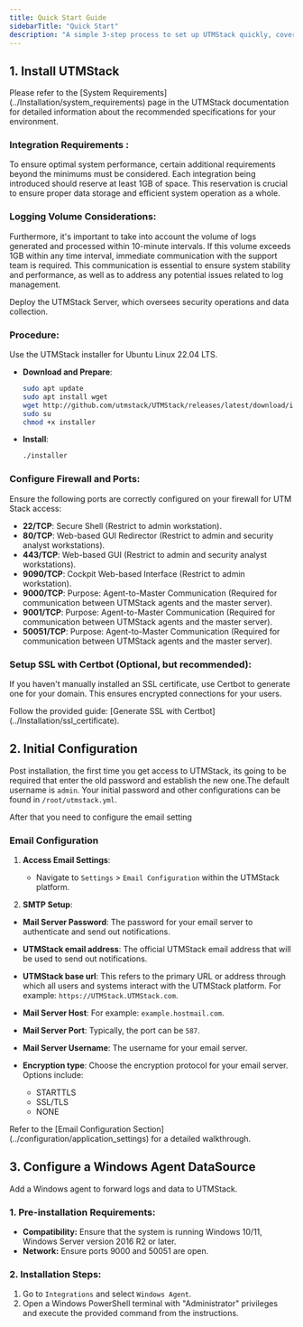 ```yaml
---
title: Quick Start Guide
sidebarTitle: "Quick Start"
description: "A simple 3-step process to set up UTMStack quickly, covering installation, initial configuration, and data source setup for seamless deployment. "
---
```


## 1. Install UTMStack

<Note>
Please refer to the [System Requirements](../Installation/system_requirements) page in the UTMStack documentation for detailed information about the recommended specifications for your environment.
</Note>

### **Integration Requirements** : 
To ensure optimal system performance, certain additional requirements beyond the minimums must be considered. Each integration being introduced should reserve at least 1GB of space. This reservation is crucial to ensure proper data storage and efficient system operation as a whole.

### **Logging Volume Considerations**: 
Furthermore, it's important to take into account the volume of logs generated and processed within 10-minute intervals. If this volume exceeds 1GB within any time interval, immediate communication with the support team is required. This communication is essential to ensure system stability and performance, as well as to address any potential issues related to log management.

Deploy the UTMStack Server, which oversees security operations and data collection.

### **Procedure**:

Use the UTMStack installer for Ubuntu Linux 22.04 LTS.

- **Download and Prepare**:  
    ```bash
    sudo apt update
    sudo apt install wget
    wget http://github.com/utmstack/UTMStack/releases/latest/download/installer
    sudo su
    chmod +x installer
    ```

- **Install**:  
    ```bash
    ./installer
    ```

### **Configure Firewall and Ports**:

Ensure the following ports are correctly configured on your firewall for UTM Stack access:

- **22/TCP**: Secure Shell (Restrict to admin workstation).
- **80/TCP**: Web-based GUI Redirector (Restrict to admin and security analyst workstations).
- **443/TCP**: Web-based GUI (Restrict to admin and security analyst workstations).
- **9090/TCP**: Cockpit Web-based Interface (Restrict to admin workstation).
- **9000/TCP**: Purpose: Agent-to-Master Communication (Required for communication between UTMStack agents and the master server).
- **9001/TCP**: Purpose: Agent-to-Master Communication (Required for communication between UTMStack agents and the master server).
- **50051/TCP**: Purpose: Agent-to-Master Communication (Required for communication between UTMStack agents and the master server).


### Setup SSL with Certbot (Optional, but recommended):
If you haven't manually installed an SSL certificate, use Certbot to generate one for your domain. This ensures encrypted connections for your users.

<Tip>   
    Follow the provided guide: [Generate SSL with Certbot](../Installation/ssl_certificate).
</Tip>

## 2. Initial Configuration

Post installation, the first time you get access to UTMStack, its going to be required that enter the old password and establish the new one.The default username is `admin`. Your initial password and other configurations can be found in `/root/utmstack.yml`.
 
 After that you need to configure the email setting
 
###  **Email Configuration**

1. **Access Email Settings**:
    - Navigate to `Settings` > `Email Configuration` within the UTMStack platform.

2. **SMTP Setup**:
- **Mail Server Password**: The password for your email server to authenticate and send out notifications.

- **UTMStack email address**: The official UTMStack email address that will be used to send out notifications.

- **UTMStack base url**: This refers to the primary URL or address through which all users and systems interact with the UTMStack platform.  For example: `https://UTMStack.UTMStack.com`.

- **Mail Server Host**: For example: `example.hostmail.com`.

- **Mail Server Port**: Typically, the port can be `587`.

- **Mail Server Username**: The username for your email server.

- **Encryption type**: Choose the encryption protocol for your email server. Options include:
  - STARTTLS
  - SSL/TLS
  - NONE 

<Tip>
 Refer to the [Email Configuration Section](../configuration/application_settings) for a detailed walkthrough.
</Tip>

## 3. Configure a Windows Agent DataSource

<Note>  
    Add a Windows agent to forward logs and data to UTMStack.
</Note>

### 1. Pre-installation Requirements:
   * **Compatibility:** Ensure that the system is running Windows 10/11, Windows Server version 2016 R2 or later.
   * **Network:** Ensure ports 9000 and 50051 are open.

### 2. Installation Steps:
   1. Go to `Integrations` and select `Windows Agent`.
   2. Open a Windows PowerShell terminal with "Administrator" privileges and execute the provided command from the instructions.




